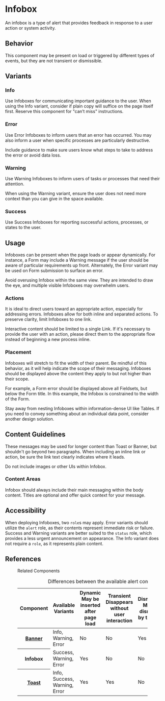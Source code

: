 
<Meta anchor />

# Infobox

An infobox is a type of alert that provides feedback in response to a user action or system activity.

## Behavior

This component may be present on load or triggered by different types of events, but they are not transient or dismissible.

## Variants

### Info

Use Infoboxes for communicating important guidance to the user. When using the Info variant, consider if plain copy will suffice on the page itself first. Reserve this component for "can’t miss" instructions.

<Canvas>
  <Story id="mui-components-alerts-infobox--info" />
</Canvas>

### Error

Use Error Infoboxes to inform users that an error has occurred. You may also inform a user when specific processes are particularly destructive.

Include guidance to make sure users know what steps to take to address the error or avoid data loss.

<Canvas>
  <Story id="mui-components-alerts-infobox--error" />
</Canvas>

### Warning

Use Warning Infoboxes to inform users of tasks or processes that need their attention.

When using the Warning variant, ensure the user does not need more context than you can give in the space available.

<Canvas>
  <Story id="mui-components-alerts-infobox--warning" />
</Canvas>

### Success

Use Success Infoboxes for reporting successful actions, processes, or states to the user.

<Canvas>
  <Story id="mui-components-alerts-infobox--success" />
</Canvas>

## Usage

Infoboxes can be present when the page loads or appear dynamically. For instance, a Form may include a Warning message if the user should be aware of particular requirements up front. Alternately, the Error variant may be used on Form submission to surface an error.

Avoid overusing Infobox within the same view. They are intended to draw the eye, and multiple visible Infoboxes may overwhelm users.

### Actions

It is ideal to direct users toward an appropriate action, especially for addressing errors. Infoboxes allow for both inline and separated actions. To preserve clarity, limit Infoboxes to one link.

<Canvas>
  <Story id="mui-components-alerts-infobox--inline-link" />
</Canvas>

Interactive content should be limited to a single Link. If it's necessary to provide the user with an action, please direct them to the appropriate flow instead of beginning a new process inline.

<Canvas>
  <Story id="mui-components-alerts-infobox--block-link" />
</Canvas>

### Placement

Infoboxes will stretch to fit the width of their parent. Be mindful of this behavior, as it will help indicate the scope of their messaging. Infoboxes should be displayed above the content they apply to but not higher than their scope.

For example, a Form error should be displayed above all Fieldsets, but below the Form title. In this example, the Infobox is constrained to the width of the Form.

Stay away from nesting Infoboxes within information-dense UI like Tables. If you need to convey something about an individual data point, consider another design solution.

## Content Guidelines

These messages may be used for longer content than Toast or Banner, but shouldn't go beyond two paragraphs. When including an inline link or action, be sure the link text clearly indicates where it leads.

Do not include images or other UIs within Infobox.

### Content Areas

Infobox should always include their main messaging within the body content. Titles are optional and offer quick context for your message.

<Canvas>
  <Story id="mui-components-alerts-infobox--info" />
</Canvas>

<Canvas>
  <Story id="mui-components-alerts-infobox--error" />
</Canvas>

## Accessibility

When deploying Infoboxes, two `role`s may apply. Error variants should utilize the `alert` role, as their contents represent immediate risk or failure. Success and Warning variants are better suited to the `status` role, which provides a less urgent announcement on appearance. The Info variant does not require a `role`, as it represents plain content.

## References

<figure class="ods-table--figure">
  <figcaption class="ods-table--figcaption">Related Components</figcaption>
  <table class="ods-table">
    <caption>Differences between the available alert components</caption>
    <thead>
      <tr>
        <th scope="column">Component</th>
        <th scope="column">Available Variants</th>
        <th scope="column">
          <span class="has-ods-tooltip">
            <abbr aria-describedby="tip-dynamic">Dynamic</abbr>
            <aside
              class="ods-tooltip is-ods-tooltip-top"
              id="tip-dynamic"
              role="tooltip"
            >
              May be inserted after page load
            </aside>
          </span>
        </th>
        <th scope="column">
          <span class="has-ods-tooltip">
            <abbr aria-describedby="tip-transient">Transient</abbr>
            <aside
              class="ods-tooltip is-ods-tooltip-top"
              id="tip-transient"
              role="tooltip"
            >
              Disappears without user interaction
            </aside>
          </span>
        </th>
        <th scope="column">
          <span class="has-ods-tooltip">
            <abbr aria-describedby="tip-dismissible">Dismissible</abbr>
            <aside
              class="ods-tooltip is-ods-tooltip-top"
              id="tip-dismissible"
              role="tooltip"
            >
              May be dismissed by the user
            </aside>
          </span>
        </th>
        <th scope="column">
          <span class="has-ods-tooltip">
            <abbr aria-describedby="tip-actionable">Actionable</abbr>
            <aside
              class="ods-tooltip is-ods-tooltip-top"
              id="tip-actionable"
              role="tooltip"
            >
              May include actions or links
            </aside>
          </span>
        </th>
      </tr>
    </thead>
    <tbody>
      <tr>
        <th scope="row">
          <a href="?path=/docs/components-alerts-banner--info#banner">Banner</a>
        </th>
        <td>Info, Warning, Error</td>
        <td>No</td>
        <td>No</td>
        <td>Yes</td>
        <td>Yes</td>
      </tr>
      <tr>
        <th scope="row">Infobox</th>
        <td>Success, Warning, Error</td>
        <td>Yes</td>
        <td>No</td>
        <td>No</td>
        <td>Yes</td>
      </tr>
      <tr>
        <th scope="row">
          <a href="?path=/docs/mui-components-alerts-toast--info#toast">
            Toast
          </a>
        </th>
        <td>Info, Success, Warning, Error</td>
        <td>Yes</td>
        <td>Yes</td>
        <td>No</td>
        <td>No</td>
      </tr>
    </tbody>
  </table>
</figure>
